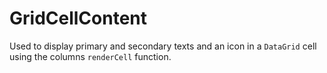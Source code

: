 
<Meta title="Docs/Components/GridCellContent" />

# GridCellContent

Used to display primary and secondary texts and an icon in a `DataGrid` cell using the columns `renderCell` function.

<Canvas>
    <Story id="stories-components-gridcellcontent--gridcellcontent" />
</Canvas>
